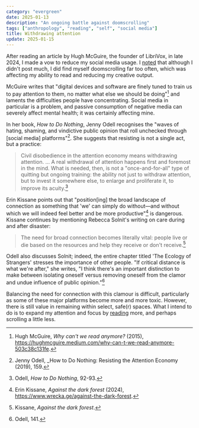 ```yaml
---
category: "evergreen"
date: 2025-01-13
description: "An ongoing battle against doomscrolling"
tags: ["anthropology", "reading", "self", "social media"]
title: Withdrawing attention
update: 2025-01-15
---
```


After reading an article by Hugh McGuire, the founder of LibriVox, in late 2024, I made a vow to reduce my social media usage. I [noted](https://social.coop/@codemacabre/113480440297940631) that although I didn't post much, I did find myself doomscrolling far too often, which was affecting my ability to read and reducing my creative output.

McGuire writes that "digital devices and software are finely tuned to train us to pay attention to them, no matter what else we should be doing"[^1] and laments the difficulties people have concentrating. Social media in particular is a problem, and passive consumption of negative media can severely affect mental health; it was certainly affecting mine.

In her book, _How to Do Nothing_, Jenny Odell recognises the "waves of hating, shaming, and vindictive public opinion that roll unchecked through [social media] platforms"[^2]. She suggests that resisting is not a single act, but a practice:

> Civil disobedience in the attention economy means withdrawing attention. ... A real withdrawal of attention happens first and foremost in the mind. What is needed, then, is not a "once-and-for-all" type of quitting but ongoing training: the ability not just to withdraw attention, but to invest it somewhere else, to enlarge and proliferate it, to improve its acuity.[^3]

Erin Kissane points out that "position[ing] the broad landscape of connection as something that 'we' can simply do without—and without which we will indeed feel better and be more productive"[^4] is dangerous. Kissane continues by mentioning Rebecca Solnit's writing on care during and after disaster:

> The need for broad connection becomes literally vital: people live or die based on the resources and help they receive or don't receive.[^5]

Odell also discusses Solnit; indeed, the entire chapter titled 'The Ecology of Strangers' stresses the importance of other people. "If critical distance is what we're after," she writes, "I think there's an important distinction to make between isolating oneself versus removing oneself from the clamor and undue influence of public opinion."[^6]

Balancing the need for connection with this clamour is difficult, particularly as some of these major platforms become more and more toxic. However, there is still value in remaining within select, safe(r) spaces. What I intend to do is to expand my attention and focus by [reading](/reading) more, and perhaps scrolling a little less.

[^1]: Hugh McGuire, _Why can't we read anymore?_ (2015), https://hughmcguire.medium.com/why-can-t-we-read-anymore-503c38c131fe.
[^2]: Jenny Odell, _How to Do Nothing: Resisting the Attention Economy (2019), 159.
[^3]: Odell, _How to Do Nothing_, 92-93.
[^4]: Erin Kissane, _Against the dark forest_ (2024), https://www.wrecka.ge/against-the-dark-forest.
[^5]: Kissane, _Against the dark forest_.
[^6]: Odell, 141.

